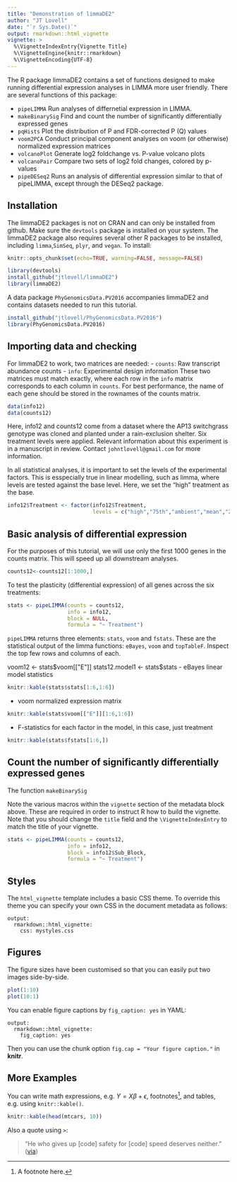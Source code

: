 ```yaml
---
title: "Demonstration of limmaDE2"
author: "JT Lovell"
date: "`r Sys.Date()`"
output: rmarkdown::html_vignette
vignette: >
  %\VignetteIndexEntry{Vignette Title}
  %\VignetteEngine{knitr::rmarkdown}
  %\VignetteEncoding{UTF-8}
---
```


The R package limmaDE2 contains a set of functions designed to make running differential expression analyses in LIMMA more user friendly. There are several functions of this package:

- `pipeLIMMA` Run analyses of differnetial expression in LIMMA. 
- `makeBinarySig` Find and count the number of significantly differentially expressed genes
- `pqHists` Plot the distribution of P and FDR-corrected P (Q) values
- `voom2PCA` Conduct principal component analyses on voom (or otherwise) normalized expression matrices
- `volcanoPlot` Generate log2 foldchange vs. P-value volcano plots
- `volcanoPair` Compare two sets of log2 fold changes, colored by p-values
- `pipeDESeq2` Runs an analysis of differential expression similar to that of pipeLIMMA, except through the DESeq2 package. 


## Installation
The limmaDE2 packages is not on CRAN and can only be installed from github. Make sure the `devtools` package is installed on your system. The limmaDE2 package also requires several other R packages to be installed, including  `limma`,`SimSeq`, `plyr`, and `vegan`. To install:

```r
knitr::opts_chunk$set(echo=TRUE, warning=FALSE, message=FALSE)
```

```r
library(devtools)
install_github("jtlovell/limmaDE2")
library(limmaDE2)
```

A data package `PhyGenomicsData.PV2016` accompanies limmaDE2 and contains datasets needed to run this tutorial.
```r
install_github("jtlovell/PhyGenomicsData.PV2016")
library(PhyGenomicsData.PV2016)
```

## Importing data and checking
For limmaDE2 to work, two matrices are needed:
- `counts`: Raw transcript abundance counts
- `info`: Experimental design information
These two matrices must match exactly, where each row in the `info` matrix corresponds to each column in `counts`. For best performance, the name of each gene should be stored in the rownames of the counts matrix. 

```r
data(info12)
data(counts12)
```

Here, info12 and counts12 come from a dataset where the AP13 switchgrass genotype was cloned and planted under a rain-exclusion shelter. Six treatment levels were applied. Relevant information about this experiment is in a manuscript in review. Contact `johntlovell@gmail.com` for more information. 

In all statistical analyses, it is important to set the levels of the experimental factors. This is esspecially true in linear modelling, such as limma, where levels are tested against the base level. Here, we set the "high" treatment as the base. 
```r
info12$Treatment <- factor(info12$Treatment,
                           levels = c("high","75th","ambient","mean","25th","low"))
```

## Basic analysis of differential expression
For the purposes of this tutorial, we will use only the first 1000 genes in the counts matrix. This will speed up all downstream analyses.
```r
counts12<-counts12[1:1000,]
```

To test the plasticity (differential expression) of all genes across the six treatments:
```r
stats <- pipeLIMMA(counts = counts12, 
                   info = info12, 
                   block = NULL, 
                   formula = "~ Treatment")
```

`pipeLIMMA` returns three elements: `stats`, `voom` and `fstats`. These are the statistical output of the limma functions: `eBayes`, `voom` and `topTableF`. Inspect the top few rows and columns of each.

voom12 <- stats$voom[["E"]]
stats12.model1 <- stats$stats
- eBayes linear model statistics
```r
knitr::kable(stats$stats[1:6,1:6])
```

- voom normalized expression matrix
```r
knitr::kable(stats$voom[["E"]][1:6,1:6])
```

- F-statistics for each factor in the model, in this case, just treatment
```r
knitr::kable(stats$fstats[1:6,])
```

## Count the number of significantly differentially expressed genes
The function `makeBinarySig`

Note the various macros within the `vignette` section of the metadata block above. These are required in order to instruct R how to build the vignette. Note that you should change the `title` field and the `\VignetteIndexEntry` to match the title of your vignette.



```r
stats <- pipeLIMMA(counts = counts12, 
                   info = info12, 
                   block = info12$Sub_Block, 
                   formula = "~ Treatment")
```


## Styles

The `html_vignette` template includes a basic CSS theme. To override this theme you can specify your own CSS in the document metadata as follows:

    output: 
      rmarkdown::html_vignette:
        css: mystyles.css

## Figures

The figure sizes have been customised so that you can easily put two images side-by-side. 

```r
plot(1:10)
plot(10:1)
```

You can enable figure captions by `fig_caption: yes` in YAML:

    output:
      rmarkdown::html_vignette:
        fig_caption: yes

Then you can use the chunk option `fig.cap = "Your figure caption."` in **knitr**.

## More Examples

You can write math expressions, e.g. $Y = X\beta + \epsilon$, footnotes^[A footnote here.], and tables, e.g. using `knitr::kable()`.

```r
knitr::kable(head(mtcars, 10))
```

Also a quote using `>`:

> "He who gives up [code] safety for [code] speed deserves neither."
([via](https://twitter.com/hadleywickham/status/504368538874703872))
